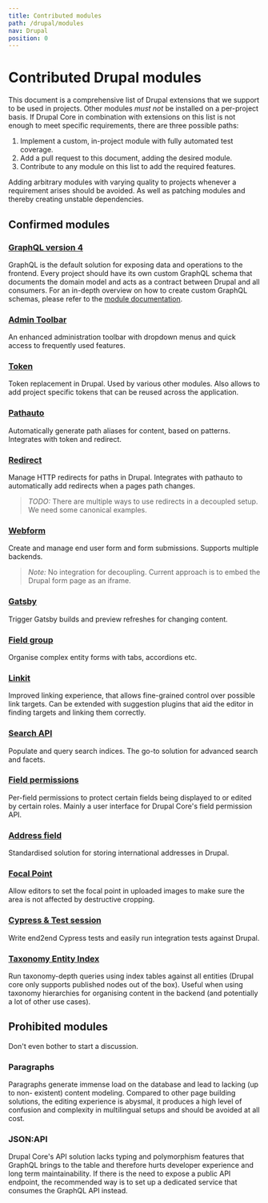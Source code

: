 ```yaml
---
title: Contributed modules
path: /drupal/modules
nav: Drupal
position: 0
---
```


# Contributed Drupal modules

This document is a comprehensive list of Drupal extensions that we support to be
used in projects. Other modules _must not_ be installed on a per-project basis.
If Drupal Core in combination with extensions on this list is not enough to meet
specific requirements, there are three possible paths:

1. Implement a custom, in-project module with fully automated test coverage.
2. Add a pull request to this document, adding the desired module.
3. Contribute to any module on this list to add the required features.

Adding arbitrary modules with varying quality to projects whenever a requirement
arises should be avoided. As well as patching modules and thereby creating
unstable dependencies.


## Confirmed modules

### [GraphQL version 4](https://www.drupal.org/project/graphql)

GraphQL is the default solution for exposing data and operations to the
frontend. Every project should have its own custom GraphQL schema that documents
the domain model and acts as a contract between Drupal and all consumers.
For an in-depth overview on how to create custom GraphQL schemas, please refer to the
[module documentation](https://drupal-graphql.gitbook.io/graphql/).

### [Admin Toolbar](https://www.drupal.org/project/admin_toolbar)
An enhanced administration toolbar with dropdown menus and quick access to
frequently used features.

### [Token](https://www.drupal.org/project/token)
Token replacement in Drupal. Used by various other modules. Also allows to add
project specific tokens that can be reused across the application.

### [Pathauto](https://www.drupal.org/project/pathauto)
Automatically generate path aliases for content, based on patterns. Integrates
with token and redirect.

### [Redirect](https://www.drupal.org/project/redirect)
Manage HTTP redirects for paths in Drupal. Integrates with pathauto to
automatically add redirects when a pages path changes.

> *TODO:* There are multiple ways to use redirects in a decoupled setup. We
> need some canonical examples.

### [Webform](https://www.drupal.org/project/webform)
Create and manage end user form and form submissions. Supports multiple
backends.

> *Note:* No integration for decoupling. Current approach is to embed the Drupal
> form page as an iframe.

### [Gatsby](https://www.drupal.org/project/gatsby)
Trigger Gatsby builds and preview refreshes for changing content.

### [Field group](https://www.drupal.org/project/field_group)
Organise complex entity forms with tabs, accordions etc.

### [Linkit](https://www.drupal.org/project/linkit)
Improved linking experience, that allows fine-grained control over possible link
targets. Can be extended with suggestion plugins that aid the editor in finding
targets and linking them correctly.

### [Search API](https://www.drupal.org/project/search_api)
Populate and query search indices. The go-to solution for advanced search and
facets.

### [Field permissions](https://www.drupal.org/project/field_permissions)
Per-field permissions to protect certain fields being displayed to or edited by
certain roles. Mainly a user interface for Drupal Core's field permission API.

### [Address field](https://www.drupal.org/project/address)
Standardised solution for storing international addresses in Drupal.

### [Focal Point](https://www.drupal.org/project/focal_point)
Allow editors to set the focal point in uploaded images to make sure the area is
not affected by destructive cropping.

### [Cypress & Test session](https://www.drupal.org/project/cypress)
Write end2end Cypress tests and easily run integration tests against Drupal.

### [Taxonomy Entity Index](https://www.drupal.org/project/taxonomy_entity_index)
Run taxonomy-depth queries using index tables against all entities (Drupal core
only supports published nodes out of the box). Useful when using taxonomy
hierarchies for organising content in the backend (and potentially a lot of other
use cases).

## Prohibited modules
Don't even bother to start a discussion.

### Paragraphs
Paragraphs generate immense load on the database and lead to lacking (up to non-
existent) content modeling. Compared to other page building solutions, the
editing experience is abysmal, it produces a high level of confusion and
complexity in multilingual setups and should be avoided at all cost.

### JSON:API
Drupal Core's API solution lacks typing and polymorphism features that GraphQL
brings to the table and therefore hurts developer experience and long term
maintainability. If there is the need to expose a public API endpoint, the
recommended way is to set up a dedicated service that consumes the GraphQL API
instead.
